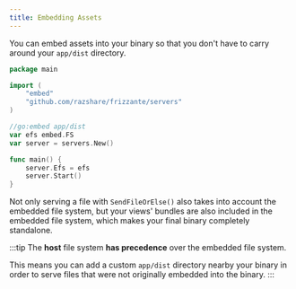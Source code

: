 ```yaml
---
title: Embedding Assets
---
```


You can embed assets into your binary so that you don't have to carry around your `app/dist` directory.

```go
package main

import (
    "embed"
    "github.com/razshare/frizzante/servers"
)

//go:embed app/dist
var efs embed.FS
var server = servers.New()

func main() {
    server.Efs = efs
    server.Start()
}
```

Not only serving a file with `SendFileOrElse()` also takes into account the embedded file system, but
your views' bundles are also included in the embedded file system, which makes your final binary
completely standalone.

:::tip
The **host** file system **has precedence** over the embedded file system.

This means you can add a custom `app/dist` directory nearby your binary in order to serve
files that were not originally embedded into the binary.
:::
